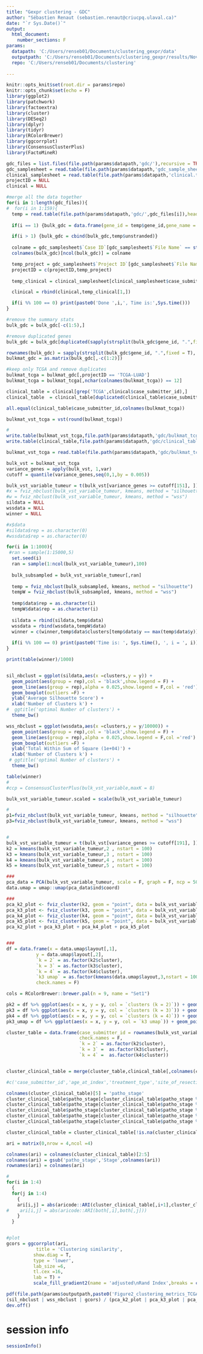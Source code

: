 ---
title: "Gexpr clustering - GDC"
author: "Sébastien Renaut (sebastien.renaut@criucpq.ulaval.ca)"
date: "`r Sys.Date()`"
output:
  html_document:
    number_sections: F
params:
  datapath: 'C:/Users/renseb01/Documents/clustering_gexpr/data'
  outputpath: 'C:/Users/renseb01/Documents/clustering_gexpr/results/Nov2024'
  repo: 'C:/Users/renseb01/Documents/clustering'
   
---



```{r setup, include=FALSE}
knitr::opts_knit$set(root.dir = params$repo)
knitr::opts_chunk$set(echo = F)
library(ggplot2)
library(patchwork)
library(factoextra)
library(cluster)
library(DESeq2)
library(dplyr)
library(tidyr)
library(RColorBrewer)
library(ggcorrplot)
library(ConsensusClusterPlus)
library(FactoMineR)
```



```{r gdc files}
gdc_files = list.files(file.path(params$datapath,'gdc/'),recursive = TRUE,pattern = 'tsv$')
gdc_samplesheet = read.table(file.path(params$datapath,'gdc_sample_sheet.2024-11-22.tsv'),header = T,sep = '\t',check.names = F)
clinical_samplesheet = read.table(file.path(params$datapath,'clinical.tsv'),header = T,sep = '\t',check.names = F,quote = "",na.strings = "'--")
projectID = NULL
clinical = NULL

#merge all the data together
for(i in 1:length(gdc_files)){
#  for(i in 1:159){
  temp = read.table(file.path(params$datapath,'gdc/',gdc_files[i]),header = T, sep = '\t')
  
  if(i == 1) {bulk_gdc = data.frame(gene_id = temp$gene_id,gene_name = temp$gene_name,sampleX = temp$unstranded)}

  if(i > 1) {bulk_gdc = cbind(bulk_gdc,temp$unstranded)}
  
  colname = gdc_samplesheet$`Case ID`[gdc_samplesheet$`File Name` == strsplit(gdc_files[i],'/')[[1]][[2]]]
  colnames(bulk_gdc)[ncol(bulk_gdc)] = colname

  temp_project = gdc_samplesheet$`Project ID`[gdc_samplesheet$`File Name` == strsplit(gdc_files[i],'/')[[1]][[2]]]
  projectID = c(projectID,temp_project)
  
  temp_clinical = clinical_samplesheet[clinical_samplesheet$case_submitter_id == colname,]

  clinical = rbind(clinical,temp_clinical[1,])

  if(i %% 100 == 0) print(paste0('Done ',i,', Time is:',Sys.time()))
}

#remove the summary stats
bulk_gdc = bulk_gdc[-c(1:5),]

#remove duplicated genes
bulk_gdc = bulk_gdc[duplicated(sapply(strsplit(bulk_gdc$gene_id, ".",fixed = T), "[",1)) == F,]

rownames(bulk_gdc) = sapply(strsplit(bulk_gdc$gene_id, ".",fixed = T), "[",1) 
bulkmat_gdc = as.matrix(bulk_gdc[,-c(1:2)])

#keep only TCGA and remove duplicates
bulkmat_tcga = bulkmat_gdc[,projectID == 'TCGA-LUAD']
bulkmat_tcga = bulkmat_tcga[,nchar(colnames(bulkmat_tcga)) == 12]

clinical_table = clinical[grep('TCGA',clinical$case_submitter_id),]
clinical_table  = clinical_table[duplicated(clinical_table$case_submitter_id)==F,]

all.equal(clinical_table$case_submitter_id,colnames(bulkmat_tcga))

bulkmat_vst_tcga = vst(round(bulkmat_tcga))

#
write.table(bulkmat_vst_tcga,file.path(params$datapath,'gdc/bulkmat_tcga.csv'), col.names = T, row.names = T)
write.table(clinical_table,file.path(params$datapath,'gdc/clinical_table.csv'), col.names = T, row.names = T)
```


```{r ConsensusClusterPlus}
bulkmat_vst_tcga = read.table(file.path(params$datapath,'gdc/bulkmat_tcga.csv'), header = T, check.names = F)

bulk_vst = bulkmat_vst_tcga
variance_genes = apply(bulk_vst, 1,var)
cutoff = quantile(variance_genes,seq(0,1,by = 0.005))

bulk_vst_variable_tumeur = t(bulk_vst[variance_genes >= cutoff[151], ]) #25%
#x = fviz_nbclust(bulk_vst_variable_tumeur, kmeans, method = "silhouette")
#w = fviz_nbclust(bulk_vst_variable_tumeur, kmeans, method = "wss")
sildata = NULL
wssdata = NULL
winner = NULL

#x$data
#sildata$rep = as.character(0)
#wssdata$rep = as.character(0) 

for(i in 1:1000){
 #ran = sample(1:15000,5)
  set.seed(i)
  ran = sample(1:ncol(bulk_vst_variable_tumeur),100)
  
  bulk_subsampled = bulk_vst_variable_tumeur[,ran]
  
  temp = fviz_nbclust(bulk_subsampled, kmeans, method = "silhouette")
  tempW = fviz_nbclust(bulk_subsampled, kmeans, method = "wss")
  
  temp$data$rep = as.character(i)
  tempW$data$rep = as.character(i)
  
  sildata = rbind(sildata,temp$data)
  wssdata = rbind(wssdata,tempW$data)
  winner = c(winner,temp$data$clusters[temp$data$y == max(temp$data$y)])
  
  if(i %% 100 == 0) print(paste0('Time is: ', Sys.time(), ', i = ', i))
}

print(table(winner)/1000)


sil_nbclust = ggplot(sildata,aes(x =clusters,y = y)) + 
  geom_point(aes(group = rep),col = 'black',show.legend = F) + 
  geom_line(aes(group = rep),alpha = 0.025,show.legend = F,col = 'red') + 
  geom_boxplot(outliers =F) +
  ylab('Average Silhouette Score') +
  xlab('Number of Clusters k') + 
#  ggtitle('optimal Number of clusters') +
  theme_bw()

wss_nbclust = ggplot(wssdata,aes(x =clusters,y = y/10000)) + 
  geom_point(aes(group = rep),col = 'black',show.legend = F) + 
  geom_line(aes(group = rep),alpha = 0.025,show.legend = F,col ='red') + 
  geom_boxplot(outliers =F) +
  ylab('Total Within Sum of Square (1e+04)') +
  xlab('Number of Clusters k') + 
 # ggtitle('optimal Number of clusters') +
  theme_bw()

table(winner)
#
#ccp = ConsensusClusterPlus(bulk_vst_variable,maxK = 8)
```


```{r clustertable}
bulk_vst_variable_tumeur.scaled = scale(bulk_vst_variable_tumeur)

#
p1=fviz_nbclust(bulk_vst_variable_tumeur, kmeans, method = "silhouette")
p3=fviz_nbclust(bulk_vst_variable_tumeur, kmeans, method = "wss")


#
bulk_vst_variable_tumeur = t(bulk_vst[variance_genes >= cutoff[191], ])
k2 = kmeans(bulk_vst_variable_tumeur,2 , nstart = 100)
k3 = kmeans(bulk_vst_variable_tumeur,3 , nstart = 100)
k4 = kmeans(bulk_vst_variable_tumeur,4 , nstart = 100)
k5 = kmeans(bulk_vst_variable_tumeur,5 , nstart = 100)

###
pca_data = PCA(bulk_vst_variable_tumeur, scale = F, graph = F, ncp = 50)
data.umap = umap::umap(pca_data$ind$coord)

###
pca_k2_plot <- fviz_cluster(k2, geom = "point", data = bulk_vst_variable_tumeur, palette = 'Set1') + ggtitle("k = 2") + theme_bw()
pca_k3_plot <- fviz_cluster(k3, geom = "point", data = bulk_vst_variable_tumeur, palette = 'Set1') + ggtitle("k = 3") + theme_bw()
pca_k4_plot <- fviz_cluster(k4, geom = "point", data = bulk_vst_variable_tumeur, palette = 'Set1') + ggtitle("k = 4") + theme_bw()
pca_k5_plot <- fviz_cluster(k5, geom = "point", data = bulk_vst_variable_tumeur, palette = 'Set1') + ggtitle("k = 5") + theme_bw()
pca_k2_plot + pca_k3_plot + pca_k4_plot + pca_k5_plot


###
df = data.frame(x = data.umap$layout[,1],
           y = data.umap$layout[,2],
           `k = 2` = as.factor(k2$cluster),
           `k = 3` = as.factor(k3$cluster),
           `k = 4` = as.factor(k4$cluster), 
           `k3 umap` = as.factor(kmeans(data.umap$layout,3,nstart = 100)$cluster),
           check.names = F) 

cols = RColorBrewer::brewer.pal(n = 9, name = "Set1")

pk2 = df %>% ggplot(aes(x = x, y = y, col = `clusters (k = 2)`)) + geom_point(size = 3) + scale_color_manual(values = cols[1:2]) + theme_bw() + theme(axis.text=element_blank(),axis.ticks=element_blank(),axis.title = element_blank()) + ggtitle('k = 2 (UMAP)')
pk3 = df %>% ggplot(aes(x = x, y = y, col = `clusters (k = 3)`)) + geom_point(size = 3) + scale_color_manual(values = cols[3:5]) + theme_bw() + theme(axis.text=element_blank(),axis.ticks=element_blank(),axis.title = element_blank()) + ggtitle('k = 3 (UMAP)')
pk4 = df %>% ggplot(aes(x = x, y = y, col = `clusters (k = 4)`)) + geom_point(size = 3) + scale_color_manual(values = cols[6:9]) + theme_bw() + theme(axis.text=element_blank(),axis.ticks=element_blank(),axis.title = element_blank()) + ggtitle('k = 4 (UMAP)')
pk3_umap = df %>% ggplot(aes(x = x, y = y, col = `k3 umap`)) + geom_point(size = 3) + scale_color_manual(values = cols[6:9]) + theme_bw() + theme(axis.text=element_blank(),axis.ticks=element_blank(),axis.title = element_blank()) + ggtitle('k = 4 (UMAP)')
```


```{r clustertable}
cluster_table = data.frame(case_submitter_id = rownames(bulk_vst_variable_tumeur),
                           check.names = F,
                           `k = 2` = as.factor(k2$cluster),
                           `k = 3` =  as.factor(k3$cluster),
                           `k = 4` =  as.factor(k4$cluster))


cluster_clinical_table = merge(cluster_table,clinical_table[,colnames(clinical_table) %in% c('case_submitter_id','ajcc_pathologic_stage')],by =  'case_submitter_id')

#c('case_submitter_id','age_at_index','treatment_type','site_of_resection_or_biopsy','ajcc_pathologic_stage','vital_status')

colnames(cluster_clinical_table)[5] = 'patho_stage'
cluster_clinical_table$patho_stage[cluster_clinical_table$patho_stage %in% c('Stage I','Stage IA')] = 'stage 1A'
cluster_clinical_table$patho_stage[cluster_clinical_table$patho_stage %in% c('Stage IB')] = 'stage 1B'
cluster_clinical_table$patho_stage[cluster_clinical_table$patho_stage %in% c('Stage IIA')] = 'stage 2A'
cluster_clinical_table$patho_stage[cluster_clinical_table$patho_stage %in% c('Stage IIB')] = 'stage 2B'
cluster_clinical_table$patho_stage[cluster_clinical_table$patho_stage %in% c('Stage IIIA','Stage IV')] = 'stage 3-4'
```






```{r ari score}
cluster_clinical_table = cluster_clinical_table[!is.na(cluster_clinical_table[,5]),]

ari = matrix(0,nrow = 4,ncol =4)

colnames(ari) = colnames(cluster_clinical_table)[2:5]
colnames(ari) = gsub('patho_stage','Stage',colnames(ari))
rownames(ari) = colnames(ari)

#
for(i in 1:4)
  {
  for(j in 1:4)
    {
    ari[i,j] = abs(aricode::ARI(cluster_clinical_table[,i+1],cluster_clinical_table[,j+1]))
#    ari[i,j] = abs(aricode::ARI(both[,i],both[,j]))
    }
  }


#plot
gcors = ggcorrplot(ari,
           title = 'Clustering similarity',
          show.diag = T,
          type = 'lower',
          lab_size =6,
          tl.cex =16,
          lab = T) + 
          scale_fill_gradient2(name = 'adjusted\nRand Index',breaks = c(0,0.5, 1), limit = c(0, 1),low = 'blue',mid = 'white',high = 'red')
```



```{r save plots}
pdf(file.path(params$outputpath,paste0('Figure2_clustering_metrics_TCGA.pdf')),width = 16,height = 10)
(sil_nbclust | wss_nbclust | gcors) / (pca_k2_plot | pca_k3_plot | pca_k4_plot) + plot_layout(heights = c(6,4)) + plot_annotation(tag_levels = 'A')
dev.off()
```




# session info 
```{r session, message= T}
sessionInfo()
```





